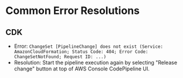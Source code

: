 # Common Error Resolutions

## CDK
- Error: `ChangeSet [PipelineChange] does not exist (Service: AmazonCloudFormation; Status Code: 404; Error Code: ChangeSetNotFound; Request ID: ...)`
- Resolution: Start the pipeline execution again by selecting "Release change" button at top of AWS Console CodePipeline UI.
